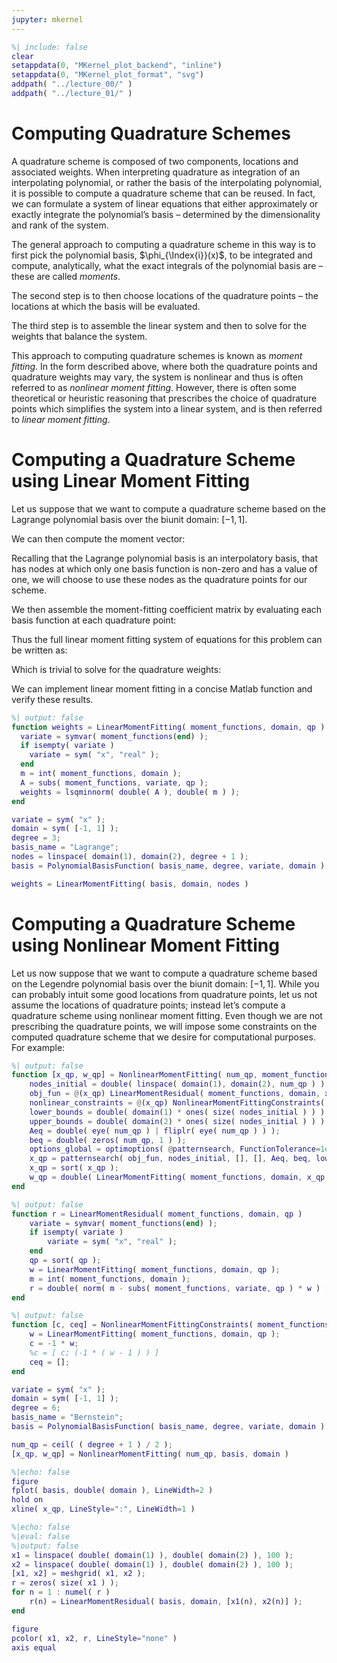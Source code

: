 ```yaml
---
jupyter: mkernel
---
```


```matlab
%| include: false
clear
setappdata(0, "MKernel_plot_backend", "inline")
setappdata(0, "MKernel_plot_format", "svg")
addpath( "../lecture_00/" )
addpath( "../lecture_01/" )
```

# Computing Quadrature Schemes

A quadrature scheme is composed of two components, locations and associated weights.
When interpreting quadrature as integration of an interpolating polynomial, or rather the basis of the interpolating polynomial, it is possible to compute a quadrature scheme that can be reused.
In fact, we can formulate a system of linear equations that either approximately or exactly integrate the polynomial's basis -- determined by the dimensionality and rank of the system.

The general approach to computing a quadrature scheme in this way is to first pick the polynomial basis, $\phi_{\Index{i}}(x)$, to be integrated and compute, analytically, what the exact integrals of the polynomial basis are -- these are called *moments*.

```{=latex}
\begin{equation*}
    \begin{bmatrix}
        \int_{\Omega} \phi_1(x) \d{x} \\
        \vdots \\
        \int_{\Omega} \phi_M(x) \d{x} \\
    \end{bmatrix}
\end{equation*}
```

The second step is to then choose locations of the quadrature points -- the locations at which the basis will be evaluated.

```{=latex}
\begin{equation*}
    \begin{bmatrix}
        \int_{\Omega} \phi_{\Index{1}}(x_{\Index{1}}) & \cdots & \phi_{\Index{1}}(x_{\Index{N}}) \\
        \vdots & \ddots & \vdots \\
        \int_{\Omega} \phi_{\Index{M}}(x_{\Index{1}}) & \cdots & \phi_{\Index{M}}(x_{\Index{N}}) \\
    \end{bmatrix}
\end{equation*}
```

The third step is to assemble the linear system and then to solve for the weights that balance the system.

```{=latex}
\begin{equation*}
    \begin{bmatrix}
        \int_{\Omega} \phi_{\Index{1}}(x) \d{x} \\
        \vdots \\
        \int_{\Omega} \phi_{\Index{M}}(x) \d{x} \\
    \end{bmatrix}
    =
    \begin{bmatrix}
        \int_{\Omega} \phi_{\Index{1}}(x_{\Index{1}}) & \cdots & \phi_{\Index{1}}(x_{\Index{N}}) \\
        \vdots & \ddots & \vdots \\
        \int_{\Omega} \phi_{\Index{M}}(x_{\Index{1}}) & \cdots & \phi_{\Index{M}}(x_{\Index{N}}) \\
    \end{bmatrix}
    \begin{bmatrix}
        w_\Index{1} \\
        \vdots \\
        w_\Index{N}
    \end{bmatrix}
\end{equation*}
```

This approach to computing quadrature schemes is known as *moment fitting*.
In the form described above, where both the quadrature points and quadrature weights may vary, the system is nonlinear and thus is often referred to as *nonlinear moment fitting*.
However, there is often some theoretical or heuristic reasoning that prescribes the choice of quadrature points which simplifies the system into a linear system, and is then referred to *linear moment fitting*.

# Computing a Quadrature Scheme using Linear Moment Fitting
Let us suppose that we want to compute a quadrature scheme based on the Lagrange polynomial basis over the biunit domain: $[-1, 1]$.

```{=latex}
\begin{equation*}
    \Vector{\phi}(x)
    =
    \begin{bmatrix}
         \frac{-9 x^3 + 9 x^2 +    x - 1}{16} \\
         \frac{27 x^3 - 9 x^2 - 27 x + 9}{16} \\
         \frac{27 x^3 - 9 x^2 - 27 x + 9}{16} \\
         \frac{ 9 x^3 + 9 x^2 -    x - 1}{16} \\
    \end{bmatrix}
\end{equation*}
```

We can then compute the moment vector:

```{=latex}
\begin{align*}
    \int_{-1}^{+1}{\Vector{\phi}(x) \d{x}}
    &=
    \begin{bmatrix}
         \int_{-1}^{+1}{\frac{-9 x^3 + 9 x^2 +    x - 1}{16} \d{x}} \\
         \int_{-1}^{+1}{\frac{27 x^3 - 9 x^2 - 27 x + 9}{16} \d{x}} \\
         \int_{-1}^{+1}{\frac{27 x^3 - 9 x^2 - 27 x + 9}{16} \d{x}} \\
         \int_{-1}^{+1}{\frac{ 9 x^3 + 9 x^2 -    x - 1}{16} \d{x}} \\
    \end{bmatrix} \\
    %
    &=
    \begin{bmatrix}
         \frac{1}{4} \\
         \frac{3}{4} \\
         \frac{3}{4} \\
         \frac{1}{4} \\
    \end{bmatrix}
\end{align*}
```

Recalling that the Lagrange polynomial basis is an interpolatory basis, that has nodes at which only one basis function is non-zero and has a value of one, we will choose to use these nodes as the quadrature points for our scheme.

```{=latex}
\begin{equation*}
    \mathrm{w} = [ -1, -\frac{1}{3}, \frac{1}{3}, 1 ]
\end{equation*}
```

We then assemble the moment-fitting coefficient matrix by evaluating each basis function at each quadrature point:

```{=latex}
\begin{align*}
    \Matrix{A}
    &=
    \begin{bmatrix}
        \frac{-9 (-1)^3 + 9 (-1)^2 +    (-1) - 1}{16} & \frac{-9 \left(\frac{-1}{3}\right)^3 + 9 \left(\frac{-1}{3}\right)^2 +    \left(\frac{-1}{3}\right) - 1}{16} & \frac{-9 \left(\frac{1}{3}\right)^3 + 9 \left(\frac{1}{3}\right)^2 +    \left(\frac{1}{3}\right) - 1}{16} & \frac{-9 (1)^3 + 9 (1)^2 +    (1) - 1}{16} \\
        \frac{27 (-1)^3 - 9 (-1)^2 - 27 (-1) + 9}{16} & \frac{27 \left(\frac{-1}{3}\right)^3 - 9 \left(\frac{-1}{3}\right)^2 - 27 \left(\frac{-1}{3}\right) + 9}{16} & \frac{27 \left(\frac{1}{3}\right)^3 - 9 \left(\frac{1}{3}\right)^2 - 27 \left(\frac{1}{3}\right) + 9}{16} & \frac{27 (1)^3 - 9 (1)^2 - 27 (1) + 9}{16} \\
        \frac{27 (-1)^3 - 9 (-1)^2 - 27 (-1) + 9}{16} & \frac{27 \left(\frac{-1}{3}\right)^3 - 9 \left(\frac{-1}{3}\right)^2 - 27 \left(\frac{-1}{3}\right) + 9}{16} & \frac{27 \left(\frac{1}{3}\right)^3 - 9 \left(\frac{1}{3}\right)^2 - 27 \left(\frac{1}{3}\right) + 9}{16} & \frac{27 (1)^3 - 9 (1)^2 - 27 (1) + 9}{16} \\
        \frac{ 9 (-1)^3 + 9 (-1)^2 -    (-1) - 1}{16} & \frac{ 9 \left(\frac{-1}{3}\right)^3 + 9 \left(\frac{-1}{3}\right)^2 -    \left(\frac{-1}{3}\right) - 1}{16} & \frac{ 9 \left(\frac{1}{3}\right)^3 + 9 \left(\frac{1}{3}\right)^2 -    \left(\frac{1}{3}\right) - 1}{16} & \frac{ 9 (1)^3 + 9 (1)^2 -    (1) - 1}{16} \\
    \end{bmatrix} \\
    %
    &=
    \begin{bmatrix}
        1 & 0 & 0 & 0 \\
        0 & 1 & 0 & 0 \\
        0 & 0 & 1 & 0 \\
        0 & 0 & 0 & 1 \\
    \end{bmatrix}
\end{align*}
```

Thus the full linear moment fitting system of equations for this problem can be written as:

```{=latex}
\begin{equation*}
    \begin{bmatrix}
         \frac{1}{4} \\
         \frac{3}{4} \\
         \frac{3}{4} \\
         \frac{1}{4} \\
    \end{bmatrix}
    =
    \begin{bmatrix}
        1 & 0 & 0 & 0 \\
        0 & 1 & 0 & 0 \\
        0 & 0 & 1 & 0 \\
        0 & 0 & 0 & 1 \\
    \end{bmatrix}
    \begin{bmatrix}
         w_{\Index{1}} \\
         w_{\Index{2}} \\
         w_{\Index{3}} \\
         w_{\Index{4}} \\
    \end{bmatrix}
\end{equation*}
```

Which is trivial to solve for the quadrature weights:

```{=latex}
\begin{equation*}
    \Vector{w}
    =
    \begin{bmatrix}
        \frac{1}{4} \\
        \frac{3}{4} \\
        \frac{3}{4} \\
        \frac{1}{4} \\
    \end{bmatrix}
\end{equation*}
```

We can implement linear moment fitting in a concise Matlab function and verify these results.

```matlab
%| output: false
function weights = LinearMomentFitting( moment_functions, domain, qp )
  variate = symvar( moment_functions(end) );
  if isempty( variate )
    variate = sym( "x", "real" );
  end
  m = int( moment_functions, domain );
  A = subs( moment_functions, variate, qp );
  weights = lsqminnorm( double( A ), double( m ) );
end
```

```matlab
variate = sym( "x" );
domain = sym( [-1, 1] );
degree = 3;
basis_name = "Lagrange";
nodes = linspace( domain(1), domain(2), degree + 1 );
basis = PolynomialBasisFunction( basis_name, degree, variate, domain );

weights = LinearMomentFitting( basis, domain, nodes )
```

# Computing a Quadrature Scheme using Nonlinear Moment Fitting

Let us now suppose that we want to compute a quadrature scheme based on the Legendre polynomial basis over the biunit domain: $[-1, 1]$.
While you can probably intuit some good locations from quadrature points, let us not assume the locations of quadrature points; instead let's compute a quadrature scheme using nonlinear moment fitting.
Even though we are not prescribing the quadrature points, we will impose some constraints on the computed quadrature scheme that we desire for computational purposes.
For example:

```{=latex}
\begin{align*}
& \min_{x} & & \norm{ \int_{\Omega} \Vector{\phi}(x) \d{x} - \sum_{\Index{i}=1}^{N} f(x_{\Index{i}}) w_{\Index{i}} }_2 & \\
& \textrm{s.t.} & & w_{\Index{i}} \geq 0 \ & \forall \ \Index{i} \in [1, N] \\
& & & \abs{ x_{\Index{i}} - \Omega_1 } = \abs{ x_{N - ( \Index{i} - 1 )} - \Omega_2 } & \forall \ \Index{i} \in [1, N] \\
\end{align*} 
```

```matlab
%| output: false
function [x_qp, w_qp] = NonlinearMomentFitting( num_qp, moment_functions, domain )
    nodes_initial = double( linspace( domain(1), domain(2), num_qp ) );
    obj_fun = @(x_qp) LinearMomentResidual( moment_functions, domain, x_qp );
    nonlinear_constraints = @(x_qp) NonlinearMomentFittingConstraints( moment_functions, domain, x_qp );
    lower_bounds = double( domain(1) * ones( size( nodes_initial ) ) );
    upper_bounds = double( domain(2) * ones( size( nodes_initial ) ) );
    Aeq = double( eye( num_qp ) | fliplr( eye( num_qp ) ) );
    beq = double( zeros( num_qp, 1 ) );
    options_global = optimoptions( @patternsearch, FunctionTolerance=1e-12, Display="iter", MeshTolerance=1e-12, StepTolerance=1e-12 );
    x_qp = patternsearch( obj_fun, nodes_initial, [], [], Aeq, beq, lower_bounds, upper_bounds, nonlinear_constraints, options_global );
    x_qp = sort( x_qp );
    w_qp = double( LinearMomentFitting( moment_functions, domain, x_qp ) );
end
```

```matlab
%| output: false
function r = LinearMomentResidual( moment_functions, domain, qp )
    variate = symvar( moment_functions(end) );
    if isempty( variate )
        variate = sym( "x", "real" );
    end
    qp = sort( qp );
    w = LinearMomentFitting( moment_functions, domain, qp );
    m = int( moment_functions, domain );
    r = double( norm( m - subs( moment_functions, variate, qp ) * w ) );
end
```

```matlab
%| output: false
function [c, ceq] = NonlinearMomentFittingConstraints( moment_functions, domain, qp )
    w = LinearMomentFitting( moment_functions, domain, qp );
    c = -1 * w;
    %c = [ c; (-1 * ( w - 1 ) ) ]
    ceq = [];
end
```

```matlab
variate = sym( "x" );
domain = sym( [-1, 1] );
degree = 6;
basis_name = "Bernstein";
basis = PolynomialBasisFunction( basis_name, degree, variate, domain );

num_qp = ceil( ( degree + 1 ) / 2 );
[x_qp, w_qp] = NonlinearMomentFitting( num_qp, basis, domain )
```

```matlab
%|echo: false
figure
fplot( basis, double( domain ), LineWidth=2 )
hold on
xline( x_qp, LineStyle=":", LineWidth=1 )
```

```matlab
%|echo: false
%|eval: false
%|output: false
x1 = linspace( double( domain(1) ), double( domain(2) ), 100 );
x2 = linspace( double( domain(1) ), double( domain(2) ), 100 );
[x1, x2] = meshgrid( x1, x2 );
r = zeros( size( x1 ) );
for n = 1 : numel( r )
    r(n) = LinearMomentResidual( basis, domain, [x1(n), x2(n)] );
end

figure
pcolor( x1, x2, r, LineStyle="none" )
axis equal
```